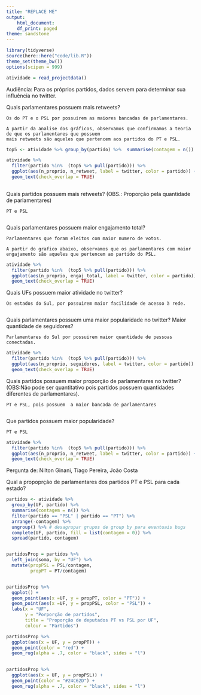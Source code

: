 ```yaml
---
title: "REPLACE ME"
output:
    html_document:
    df_print: paged
theme: sandstone
---
```


```r
library(tidyverse)
source(here::here("code/lib.R"))
theme_set(theme_bw())
options(scipen = 999)
```

```r
atividade = read_projectdata()
```

Audiência: Para os próprios partidos, dados servem para determinar sua influência no twitter.

Quais parlamentares possuem mais retweets?

    Os do PT e o PSL por possuirem as maiores bancadas de parlamentares.
    
    A partir da analise dos gráficos, observamos que confirmamos a teoria de que os parlamentares que possuem 
    mais retweets são aqueles que pertencem aos partidos do PT e PSL.

```r
top5 <- atividade %>% group_by(partido) %>%  summarise(contagem = n()) %>% arrange(-contagem) %>% top_n(5)

atividade %>% 
  filter(partido %in%  (top5 %>% pull(partido))) %>% 
  ggplot(aes(n_proprio, n_retweet, label = twitter, color = partido)) +
  geom_text(check_overlap = TRUE)
  

```


Quais partidos possuem mais retweets?
(OBS.: Proporção pela quantidade de parlamentares)
    
    PT e PSL
    
```r

```


Quais parlamentares possuem maior engajamento total?
    
    Parlamentares que foram eleitos com maior numero de votos.
    
    A partir do grafico abaixo, observamos que os parlamentares com maior engajamento são aqueles que pertencem ao partido do PSL.

```r

atividade %>% 
  filter(partido %in%  (top5 %>% pull(partido))) %>% 
  ggplot(aes(n_proprio, engaj_total, label = twitter, color = partido)) +
  geom_text(check_overlap = TRUE)

```


Quais UFs possuem maior atividade no twitter?

    Os estados do Sul, por possuirem maior facilidade de acesso à rede.


```r

```


Quais parlamentares possuem uma maior popularidade no twitter? Maior quantidade de seguidores?

    Parlamentares do Sul por possuirem maior quantidade de pessoas conectadas.


```r

atividade %>% 
  filter(partido %in%  (top5 %>% pull(partido))) %>% 
  ggplot(aes(n_proprio, seguidores, label = twitter, color = partido)) +
  geom_text(check_overlap = TRUE)

```


Quais partidos possuem maior proporção de parlamentares no twitter?
(OBS:Não pode ser quantitativo pois partidos possuem quantidades diferentes de parlamentares).

    PT e PSL, pois possuem  a maior bancada de parlamentares

```r

```


Que partidos possuem maior popularidade?

    PT e PSL

```r

atividade %>% 
  filter(partido %in%  (top5 %>% pull(partido))) %>% 
  ggplot(aes(n_proprio, n_retweet, label = twitter, color = partido)) +
  geom_text(check_overlap = TRUE)
```


Pergunta de: Nilton Ginani, Tiago Pereira, João Costa

Qual a propoprção de parlamentares dos partidos PT e PSL para cada estado?

```r

partidos <- atividade %>% 
  group_by(UF, partido) %>%  
  summarise(contagem = n()) %>% 
  filter(partido == "PSL" | partido == "PT") %>% 
  arrange(-contagem) %>% 
  ungroup() %>% # desagrupar grupos de group by para eventuais bugs
  complete(UF, partido, fill = list(contagem = 0)) %>% 
  spread(partido, contagem)


partidosProp = partidos %>% 
  left_join(soma, by = "UF") %>% 
  mutate(propPSL = PSL/contagem,
         propPT = PT/contagem)


partidosProp %>% 
  ggplot() + 
  geom_point(aes(x =UF, y = propPT, color = "PT")) +
  geom_point(aes(x =UF, y = propPSL, color = "PSL")) +
  labs(x = "UF",
       y = "Porporção de partidos",
       title = "Proporção de deputados PT vs PSL por UF",
       colour = "Partidos")

partidosProp %>% 
  ggplot(aes(x = UF, y = propPT)) + 
  geom_point(color = "red") + 
  geom_rug(alpha = .7, color = "black", sides = "l")
  

partidosProp %>% 
  ggplot(aes(x = UF, y = propPSL)) + 
  geom_point(color = "#24C62D") + 
  geom_rug(alpha = .7, color = "black", sides = "l")
```



